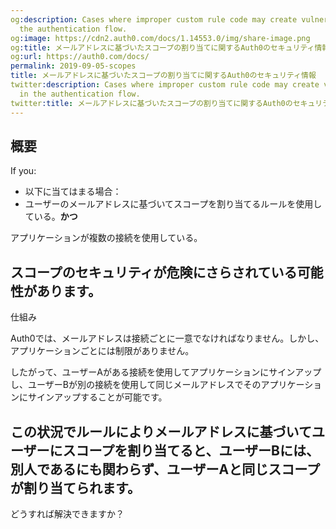 ```yaml
---
og:description: Cases where improper custom rule code may create vulnerabilities in
  the authentication flow.
og:image: https://cdn2.auth0.com/docs/1.14553.0/img/share-image.png
og:title: メールアドレスに基づいたスコープの割り当てに関するAuth0のセキュリティ情報
og:url: https://auth0.com/docs/
permalink: 2019-09-05-scopes
title: メールアドレスに基づいたスコープの割り当てに関するAuth0のセキュリティ情報
twitter:description: Cases where improper custom rule code may create vulnerabilities
  in the authentication flow.
twitter:title: メールアドレスに基づいたスコープの割り当てに関するAuth0のセキュリティ情報
---
```


## 概要

If you:

* 以下に当てはまる場合：
* ユーザーのメールアドレスに基づいてスコープを割り当てるルールを使用している。**かつ**

アプリケーションが複数の接続を使用している。

## スコープのセキュリティが危険にさらされている可能性があります。

仕組み

Auth0では、メールアドレスは接続ごとに一意でなければなりません。しかし、アプリケーションごとには制限がありません。

したがって、ユーザーAがある接続を使用してアプリケーションにサインアップし、ユーザーBが別の接続を使用して同じメールアドレスでそのアプリケーションにサインアップすることが可能です。

## この状況でルールによりメールアドレスに基づいてユーザーにスコープを割り当てると、ユーザーBには、別人であるにも関わらず、ユーザーAと同じスコープが割り当てられます。

どうすれば解決できますか？